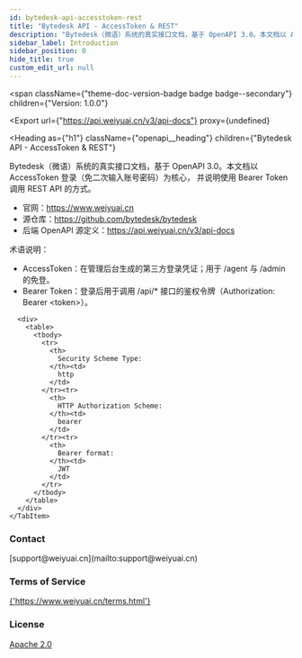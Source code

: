 ```yaml
---
id: bytedesk-api-accesstoken-rest
title: "Bytedesk API - AccessToken & REST"
description: "Bytedesk（微语）系统的真实接口文档，基于 OpenAPI 3.0。本文档以 AccessToken 登录（免二次输入账号密码）为核心，"
sidebar_label: Introduction
sidebar_position: 0
hide_title: true
custom_edit_url: null
---
```



<span
  className={"theme-doc-version-badge badge badge--secondary"}
  children={"Version: 1.0.0"}
>
</span>

<Export
  url={"https://api.weiyuai.cn/v3/api-docs"}
  proxy={undefined}
>
  
</Export>

<Heading
  as={"h1"}
  className={"openapi__heading"}
  children={"Bytedesk API - AccessToken & REST"}
>
</Heading>



Bytedesk（微语）系统的真实接口文档，基于 OpenAPI 3.0。本文档以 AccessToken 登录（免二次输入账号密码）为核心，
并说明使用 Bearer Token 调用 REST API 的方式。

- 官网：https://www.weiyuai.cn
- 源仓库：https://github.com/bytedesk/bytedesk
- 后端 OpenAPI 源定义：https://api.weiyuai.cn/v3/api-docs

术语说明：
- AccessToken：在管理后台生成的第三方登录凭证；用于 /agent 与 /admin 的免登。
- Bearer Token：登录后用于调用 /api/* 接口的鉴权令牌（Authorization: Bearer &lt;token&gt;）。

<div
  style={{"marginBottom":"2rem"}}
>
  <Heading
    id={"authentication"}
    as={"h2"}
    className={"openapi-tabs__heading"}
    children={"Authentication"}
  >
  </Heading><SchemaTabs
    className={"openapi-tabs__security-schemes"}
  >
    <TabItem
      label={"HTTP: Bearer Auth"}
      value={"bearerAuth"}
    >
      
      
      
      
      <div>
        <table>
          <tbody>
            <tr>
              <th>
                Security Scheme Type:
              </th><td>
                http
              </td>
            </tr><tr>
              <th>
                HTTP Authorization Scheme:
              </th><td>
                bearer
              </td>
            </tr><tr>
              <th>
                Bearer format:
              </th><td>
                JWT
              </td>
            </tr>
          </tbody>
        </table>
      </div>
    </TabItem>
  </SchemaTabs>
</div><div
  style={{"display":"flex","flexDirection":"column","marginBottom":"var(--ifm-paragraph-margin-bottom)"}}
>
  <h3
    style={{"marginBottom":"0.25rem"}}
  >
    Contact
  </h3><span>
    [support@weiyuai.cn](mailto:support@weiyuai.cn)
  </span>
</div><div
  style={{"marginBottom":"var(--ifm-paragraph-margin-bottom)"}}
>
  <h3
    style={{"marginBottom":"0.25rem"}}
  >
    Terms of Service
  </h3><a
    href={"https://www.weiyuai.cn/terms.html"}
  >
    {'https://www.weiyuai.cn/terms.html'}
  </a>
</div><div
  style={{"marginBottom":"var(--ifm-paragraph-margin-bottom)"}}
>
  <h3
    style={{"marginBottom":"0.25rem"}}
  >
    License
  </h3><a
    href={"http://www.apache.org/licenses/LICENSE-2.0.html"}
  >
    Apache 2.0
  </a>
</div>
      